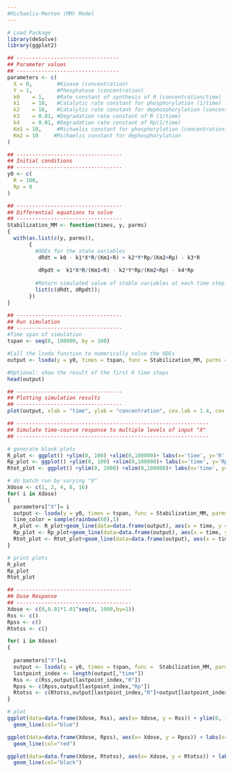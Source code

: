 ---
#Michaelis-Menten (MM) Model
---

```{r}
# Load Package
library(deSolve)
library(ggplot2)

## ---------------------------------
## Parameter values
## --------------------------------- 
parameters <- c(
  X = 0,        #Kinase (concentration)
  Y = 1,        #Phosphatase (concentration)
  k0	= 1,    #Rate constant of synthesis of R (concentration/time)
  k1	= 10,   #Catalytic rate constant for phosphorylation (1/time)
  k2	= 10,   #Catalytic rate constant for dephosphorylation (concentration/time)
  k3	= 0.01, #Degradation rate constant of R (1/time)
  k4	= 0.01, #Degradation rate constant of Rp(1/time)
  Km1 = 10,     #Michaelis constant for phosphorylation (concentration)
  Km2 = 10     #Michaelis constant for dephosphorylation
)

## ----------------------------------
## Initial conditions
## ----------------------------------
y0 <- c(
  R = 100,
  Rp = 0
)

## ----------------------------------
## Differential equations to solve
## ----------------------------------
Stabilization_MM <- function(times, y, parms)
{
  with(as.list(c(y, parms)),
       {
         #ODEs for the state variables
          dRdt = k0 - k1*X*R/(Km1+R) + k2*Y*Rp/(Km2+Rp) - k3*R
          
          dRpdt	=  k1*X*R/(Km1+R) - k2*Y*Rp/(Km2+Rp) - k4*Rp
         
         #Return simulated value of stable variables at each time step
         list(c(dRdt, dRpdt)); 
       })
}

## ----------------------------------
## Run simulation
## ----------------------------------
#Time span of simulation
tspan <- seq(0, 100000, by = 100)

#Call the lsoda function to numerically solve the ODEs
output <- lsoda(y = y0, times = tspan, func = Stabilization_MM, parms = parameters)

#Optional: show the result of the first 6 time steps
head(output)

## ----------------------------------
## Plotting simulation results
## ----------------------------------
plot(output, xlab = "time", ylab = "concentration", cex.lab = 1.4, cex.axis=1.35, las=1, col="blue")
```


```{r}
## --------------------------------------------------------------
## Simulate time-course response to multiple levels of input "X"
## --------------------------------------------------------------

# generate blank plots
R_plot <- ggplot() +ylim(0, 100) +xlim(0,100000)+ labs(x='time', y='R')+theme(text = element_text(size=20))
Rp_plot <- ggplot() +ylim(0, 100) +xlim(0,100000)+ labs(x='time', y='Rp')+theme(text = element_text(size=20))
Rtot_plot <- ggplot() +ylim(0, 1000) +xlim(0,100000)+ labs(x='time', y='Rtot')+theme(text = element_text(size=20))

# do batch run by varying "X"
Xdose <- c(1, 2, 4, 8, 16)
for( i in Xdose)
{
  parameters["X"]= i
  output <- lsoda(y = y0, times = tspan, func = Stabilization_MM, parms = parameters)
  line_color = sample(rainbow(60),1)
  R_plot <- R_plot+geom_line(data=data.frame(output), aes(x = time, y = R), color = line_color)
  Rp_plot <- Rp_plot+geom_line(data=data.frame(output), aes(x = time, y = Rp), color = line_color)
  Rtot_plot <- Rtot_plot+geom_line(data=data.frame(output), aes(x = time, y = R+Rp), color = line_color)
}

# print plots
R_plot
Rp_plot
Rtot_plot
```


```{r}
## -------------------------------------
## Dose Response
## -------------------------------------
Xdose <- c(0,0.01*1.01^seq(0, 1000,by=1))
Rss <- c()
Rpss <- c()
Rtotss <- c()

for( i in Xdose)
{
  
  parameters["X"]=i
  output <- lsoda(y = y0, times = tspan, func =  Stabilization_MM, parms = parameters)
  lastpoint_index <- length(output[,"time"])
  Rss <- c(Rss,output[lastpoint_index,"R"])
  Rpss <- c(Rpss,output[lastpoint_index,"Rp"])
  Rtotss <- c(Rtotss,output[lastpoint_index,"R"]+output[lastpoint_index,"Rp"])
}

# plot
ggplot(data=data.frame(Xdose, Rss), aes(x= Xdose, y = Rss)) + ylim(0, 100) + labs(x='X') + theme(text = element_text(size=20))+
  geom_line(col="blue")

ggplot(data=data.frame(Xdose, Rpss), aes(x= Xdose, y = Rpss)) + labs(x='X') + theme(text = element_text(size=20))+
  geom_line(col="red")

ggplot(data=data.frame(Xdose, Rtotss), aes(x= Xdose, y = Rtotss)) + labs(x='X') + theme(text = element_text(size=20))+
  geom_line(col="black")
```




